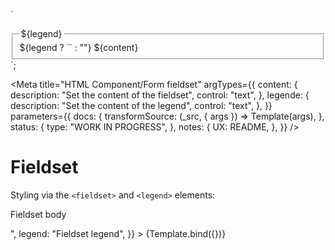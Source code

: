 <!--
@license EUPL-1.2
Copyright (c) 2021 Robbert Broersma
-->


<!-- Import component and component styles -->


<!-- Import Docs -->


  `<div class="utrecht-html">
  <fieldset>
    ${legend ? `<legend>${legend}</legend>` : ""}
    ${content}
  </fieldset>
</div>`;

<Meta
  title="HTML Component/Form fieldset"
  argTypes={{
    content: {
      description: "Set the content of the fieldset",
      control: "text",
    },
    legende: {
      description: "Set the content of the legend",
      control: "text",
    },
  }}
  parameters={{
    docs: {
      transformSource: (_src, { args }) => Template(args),
    },
    status: {
      type: "WORK IN PROGRESS",
    },
    notes: {
      UX: README,
    },
  }}
/>

# Fieldset

Styling via the `<fieldset>` and `<legend>` elements:

<Canvas>
  <Story
    name="Fieldset"
    args={{
      content: "<p>Fieldset body</p>",
      legend: "Fieldset legend",
    }}
  >
    {Template.bind({})}
  </Story>
</Canvas>

<ArgsTable story="Fieldset" />
